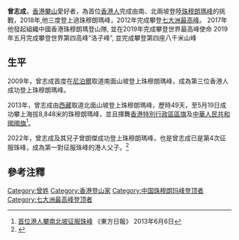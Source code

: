 {{noteTA
|1 = zh-cn:珠穆朗玛峰; zh-hk:珠穆朗瑪峰; zh-tw:聖母峰; zh-sg:珠穆朗玛峰
}}
'''曾志成'''，[[香港|香港]][[攀山|攀山]]愛好者，為首位[[香港人|香港人]]完成由南、北兩坡登陸[[珠穆朗瑪峰|珠穆朗瑪峰]]的挑戰，2018年,他三度登上過珠穆朗瑪峰，2012年完成攀登[[七大洲最高峰|七大洲最高峰]]。
2017年他發起組織中國香港珠穆朗瑪登山隊, 並在2019年完成攀登世界最高峰使命
2019年五月完成攀登世界第四高峰“洛子峰”, 並完成攀登第四座八千米山峰

== 生平 ==
2009年，曾志成首度在[[尼泊爾|尼泊爾]]取道南面山坡登上珠穆朗瑪峰，成為第三位香港人成功登上珠穆朗瑪峰。

2013年，曾志成由[[西藏|西藏]]取道北面山坡登上珠穆朗瑪峰，歷時49天，至5月19日成功攀上海拔8,848米的珠穆朗瑪峰，並且揮舞[[香港特別行政區區旗|香港特別行政區區旗]]及[[中華人民共和國國旗|中華人民共和國國旗]]<ref>[http://orientaldaily.on.cc/cnt/news/20130606/00176_061.html 首位港人攀南北坡征服珠峰] {{Wayback|url=http://orientaldaily.on.cc/cnt/news/20130606/00176_061.html |date=20160305020414 }} 《東方日報》 2013年6月6日</ref>。

2022年，曾志成及其兒子曾朗傑成功登上珠穆朗瑪峰，也是曾志成已是第4次征服珠峰，成為第一對征服珠峰的港人父子。<ref>{{Cite web|title=曾志成曾朗傑父子登上珠穆朗瑪峰|url=https://news.now.com/home/local/player?newsId=475759|access-date=2022-05-12|work=Now 新聞|language=zh-hk|archive-date=2022-05-25|archive-url=https://web.archive.org/web/20220525144956/https://news.now.com/home/local/player?newsId=475759}}</ref>

== 參考注釋 ==
{{reflist}}

{{DEFAULTSORT:Z}}
[[Category:曾姓|Category:曾姓]]
[[Category:香港登山家|Category:香港登山家]]
[[Category:中国珠穆朗玛峰登顶者|Category:中国珠穆朗玛峰登顶者]]
[[Category:七大洲最高峰登顶者|Category:七大洲最高峰登顶者]]